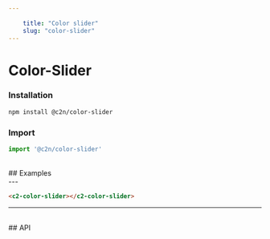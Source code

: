 ```yaml
---
    
    title: "Color slider"
    slug: "color-slider"
---
```




# Color-Slider

### Installation

```bash tag=CodeBlock
npm install @c2n/color-slider
```

### Import

```typescript tag=CodeBlock
import '@c2n/color-slider'
```

<br />
## Examples
<br />
---

```html tag=MdxCodeBlock,compack=true,component=c2-color-slider
<c2-color-slider></c2-color-slider>
```

---

<br />
## API

<ApiTable componentTag="c2-color-slider"></ApiTable>
